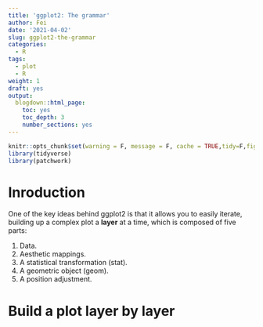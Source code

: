 ```yaml
---
title: 'ggplot2: The grammar'
author: Fei
date: '2021-04-02'
slug: ggplot2-the-grammar
categories:
  - R
tags:
  - plot
  - R
weight: 1
draft: yes
output:
  blogdown::html_page:
    toc: yes
    toc_depth: 3
    number_sections: yes
---
```


```r
knitr::opts_chunk$set(warning = F, message = F, cache = TRUE,tidy=F,fig.align='center',fig.showtext=TRUE,results="hold",fig.show = "hold")
library(tidyverse)
library(patchwork)
```

# Inroduction
One of the key ideas behind ggplot2 is that it allows you to easily iterate, building up a complex plot a **layer** at a time, which is composed of five parts:

1. Data.
2. Aesthetic mappings.
3. A statistical transformation (stat).
4. A geometric object (geom).
5. A position adjustment.

# Build a plot layer by layer
